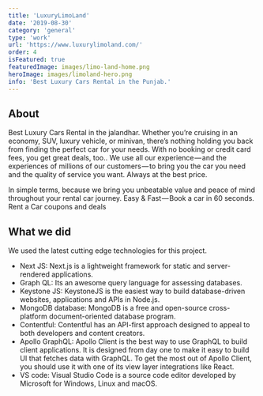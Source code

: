 ```yaml
---
title: 'LuxuryLimoLand'
date: '2019-08-30'
category: 'general'
type: 'work'
url: 'https://www.luxurylimoland.com/'
order: 4
isFeatured: true
featuredImage: images/limo-land-home.png
heroImage: images/limoland-hero.png
info: 'Best Luxury Cars Rental in the Punjab.'
---
```


## About

Best Luxury Cars Rental in the jalandhar. Whether you’re cruising in an economy, SUV, luxury vehicle, or minivan, there’s nothing holding you back from finding the perfect car for your needs. With no booking or credit card fees, you get great deals, too.. We use all our experience — and the experiences of millions of our customers — to bring you the car you need and the quality of service you want. Always at the best price.

In simple terms, because we bring you unbeatable value and peace of mind throughout your rental car journey. Easy & Fast — Book a car in 60 seconds. Rent a Car coupons and deals

## What we did

We used the latest cutting edge technologies for this project.

- Next JS: Next.js is a lightweight framework for static and server-rendered applications.
- Graph QL: Its an awesome query language for assessing databases.
- Keystone JS: KeystoneJS is the easiest way to build database-driven websites, applications and APIs in Node.js.
- MongoDB database: MongoDB is a free and open-source cross-platform document-oriented database program.
- Contentful: Contentful has an API-first approach designed to appeal to both developers and content creators.
- Apollo GraphQL: Apollo Client is the best way to use GraphQL to build client applications. It is designed from day one to make it easy to build UI that fetches data with GraphQL. To get the most out of Apollo Client, you should use it with one of its view layer integrations like React.
- VS code: Visual Studio Code is a source code editor developed by Microsoft for Windows, Linux and macOS.
